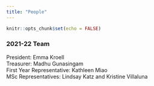```yaml
---
title: "People"
---
```


```r
knitr::opts_chunk$set(echo = FALSE)
```


### 2021-22 Team
President: Emma Kroell \
Treasurer: Madhu Gunasingam \
First Year Representative: Kathleen Miao \
MSc Representatives: Lindsay Katz and Kristine Villaluna \




